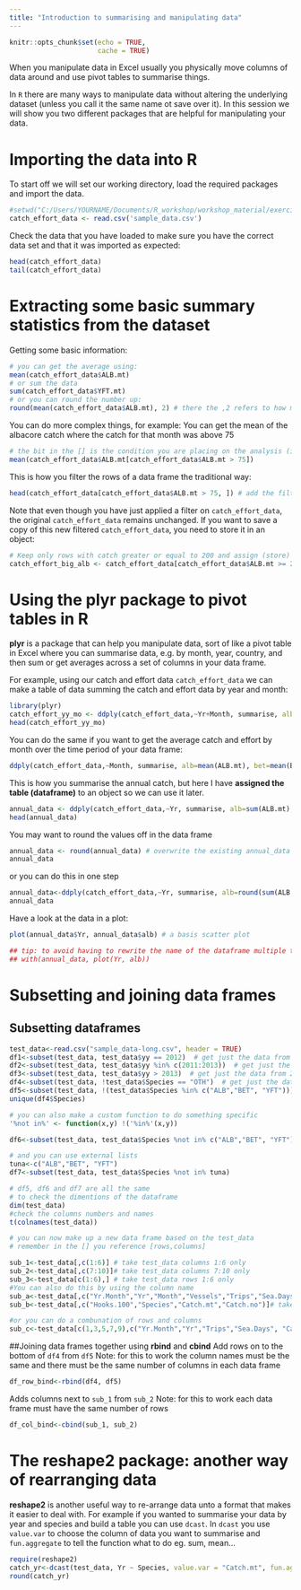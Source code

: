 ```yaml
---
title: "Introduction to summarising and manipulating data"
---
```


```r
knitr::opts_chunk$set(echo = TRUE,
                      cache = TRUE)
```

When you manipulate data in Excel usually you physically move columns of data around and use pivot tables to summarise things. 

In `R` there are many ways to manipulate data without altering the underlying dataset (unless you call it the same name ot save over it). In this session we will show you two different packages that are helpful for manipulating your data. 

# Importing the data into R
To start off we will set our working directory, load the required packages and import the data.
```r
#setwd("C:/Users/YOURNAME/Documents/R_workshop/workshop_material/exercises/data_manipulation") 
catch_effort_data <- read.csv('sample_data.csv')
```

Check the data that you have loaded to make sure you have the correct data set and that it was imported as expected:
```r
head(catch_effort_data)
tail(catch_effort_data)
```

# Extracting some basic summary statistics from the dataset
Getting some basic information: 
```r
# you can get the average using:
mean(catch_effort_data$ALB.mt)
# or sum the data
sum(catch_effort_data$YFT.mt)
# or you can round the number up:
round(mean(catch_effort_data$ALB.mt), 2) # there the ,2 refers to how many decimal figures you want behind the '.'
```
You can do more complex things, for example:
You can get the mean of the albacore catch where the catch for that month was above 75
```r
# the bit in the [] is the condition you are placing on the analysis (in this case everything above 75 tonnes)
mean(catch_effort_data$ALB.mt[catch_effort_data$ALB.mt > 75])  
```

This is how you filter the rows of a data frame the traditional way: 
```r
head(catch_effort_data[catch_effort_data$ALB.mt > 75, ]) # add the filtering condition within the first slot before the comma
```
Note that even though you have just applied a filter on `catch_effort_data`, the original `catch_effort_data` remains unchanged. If you want to save a copy of this new filtered `catch_effort_data`, you need to store it in an object:
```r
# Keep only rows with catch greater or equal to 200 and assign (store) it to an object called xx
catch_effort_big_alb <- catch_effort_data[catch_effort_data$ALB.mt >= 200, ]
```

# Using the **plyr** package to pivot tables in R
**plyr** is a package that can help you manipulate data, sort of like a pivot table in Excel where you can summarise data, e.g. by month, year, country, and then sum or get averages across a set of columns in your data frame. 

For example, using our catch and effort data `catch_effort_data` we can make a table of data summing the catch and effort data by year and month: 
```r
library(plyr)
catch_effort_yy_mo <- ddply(catch_effort_data,~Yr+Month, summarise, alb=sum(ALB.mt), bet=sum(BET.mt), yft=sum(YFT.mt), hook=sum(Hooks.100))
head(catch_effort_yy_mo)
```

You can do the same if you want to get the average catch and effort by month over the time period of your data frame:
```r
ddply(catch_effort_data,~Month, summarise, alb=mean(ALB.mt), bet=mean(BET.mt), yft=mean(YFT.mt), hook=mean(Hooks.100))
```

This is how you summarise the annual catch, but here I have **assigned the table (dataframe)** to an object so we can use it later.
```r
annual_data <- ddply(catch_effort_data,~Yr, summarise, alb=sum(ALB.mt), bet=sum(BET.mt), yft=sum(YFT.mt), hook=sum(Hooks.100))
head(annual_data)
```

You may want to round the values off in the data frame
```r
annual_data <- round(annual_data) # overwrite the existing annual_data with the rounded off version
annual_data
```

or you can do this in one step

```r
annual_data<-ddply(catch_effort_data,~Yr, summarise, alb=round(sum(ALB.mt)), bet=round(sum(BET.mt)), yft=round(sum(YFT.mt)), hook=sum(Hooks.100))
annual_data
```

Have a look at the data in a plot:

```r
plot(annual_data$Yr, annual_data$alb) # a basis scatter plot

## tip: to avoid having to rewrite the name of the dataframe multiple times, use the with() function before calling the plot, e.g.: 
## with(annual_data, plot(Yr, alb))
```

# Subsetting and joining data frames
## Subsetting dataframes
```r
test_data<-read.csv("sample_data-long.csv", header = TRUE)
df1<-subset(test_data, test_data$yy == 2012)  # get just the data from 2012
df2<-subset(test_data, test_data$yy %in% c(2011:2013))  # get just the data from 2011-2013
df3<-subset(test_data, test_data$yy > 2013)  # get just the data from 2014 and up
df4<-subset(test_data, !test_data$Species == "OTH")  # get just the data from 2014 and up
df5<-subset(test_data, !(test_data$Species %in% c("ALB","BET", "YFT")))  #check the data
unique(df4$Species)

# you can also make a custom function to do something specific
'%not in%' <- function(x,y) !('%in%'(x,y))

df6<-subset(test_data, test_data$Species %not in% c("ALB","BET", "YFT")) 

# and you can use external lists
tuna<-c("ALB","BET", "YFT")
df7<-subset(test_data, test_data$Species %not in% tuna) 

# df5, df6 and df7 are all the same 
# to check the dimentions of the dataframe
dim(test_data)
#check the columns numbers and names 
t(colnames(test_data))

# you can now make up a new data frame based on the test_data
# remember in the [] you reference [rows,columns]

sub_1<-test_data[,c(1:6)] # take test_data columns 1:6 only
sub_2<-test_data[,c(7:10)]# take test_data columns 7:10 only
sub_3<-test_data[c(1:6),] # take test_data rows 1:6 only
#You can also do this by using the column name
sub_a<-test_data[,c("Yr.Month","Yr","Month","Vessels","Trips","Sea.Days")]# take test_data columns 1:6 only
sub_b<-test_data[,c("Hooks.100","Species","Catch.mt","Catch.no")]# take test_data columns 7:10 only

#or you can do a combunation of rows and columns
sub_c<-test_data[c(1,3,5,7,9),c("Yr.Month","Yr","Trips","Sea.Days", "Catch.mt")]

```

##Joining data frames together using **rbind** and **cbind** 
Add rows on to the bottom of `df4` from `df5`
Note:  for this to work the column names must be the same and there must be the same number of columns in each data frame
```r
df_row_bind<-rbind(df4, df5) 
```

Adds columns next to `sub_1` from `sub_2`
Note: for this to work each data frame must have the same number of rows 
```r
df_col_bind<-cbind(sub_1, sub_2) 
```

# The **reshape2** package: another way of rearranging data
**reshape2** is another useful way to re-arrange data unto a format that makes it easier to deal with. For example if you wanted to summarise your data by year and species and build a table you can use `dcast`. In `dcast` you use `value.var` to choose the column of data you want to summarise and `fun.aggregate` to tell the function what to do eg. sum, mean...
```r
require(reshape2)
catch_yr<-dcast(test_data, Yr ~ Species, value.var = "Catch.mt", fun.aggregate = sum )
round(catch_yr)
```



